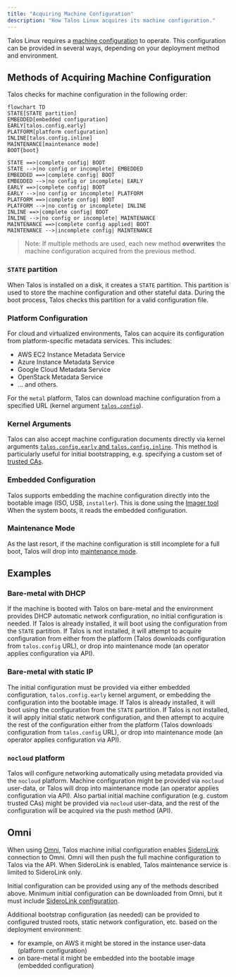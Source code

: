 ```yaml
---
title: "Acquiring Machine Configuration"
description: "How Talos Linux acquires its machine configuration."
---
```


Talos Linux requires a [machine configuration](../../reference/configuration/overview) to operate. This configuration can be provided in several ways, depending on your deployment method and environment.

## Methods of Acquiring Machine Configuration

Talos checks for machine configuration in the following order:

```mermaid
flowchart TD
STATE[STATE partition]
EMBEDDED[embedded configuration]
EARLY[talos.config.early]
PLATFORM[platform configuration]
INLINE[talos.config.inline]
MAINTENANCE[maintenance mode]
BOOT{boot}

STATE ==>|complete config| BOOT
STATE -->|no config or incomplete| EMBEDDED
EMBEDDED ==>|complete config| BOOT
EMBEDDED -->|no config or incomplete| EARLY
EARLY ==>|complete config| BOOT
EARLY -->|no config or incomplete| PLATFORM
PLATFORM ==>|complete config| BOOT
PLATFORM -->|no config or incomplete| INLINE
INLINE ==>|complete config| BOOT
INLINE -->|no config or incomplete| MAINTENANCE
MAINTENANCE ==>|complete config applied| BOOT
MAINTENANCE -->|incomplete config| MAINTENANCE
```

> Note: If multiple methods are used, each new method **overwrites** the machine configuration acquired from the previous method.

### `STATE` partition

When Talos is installed on a disk, it creates a `STATE` partition. This partition is used to store the machine configuration and other stateful data. During the boot process, Talos checks this partition for a valid configuration file.

### Platform Configuration

For cloud and virtualized environments, Talos can acquire its configuration from platform-specific metadata services. This includes:

- AWS EC2 Instance Metadata Service
- Azure Instance Metadata Service
- Google Cloud Metadata Service
- OpenStack Metadata Service
- ... and others.

For the `metal` platform, Talos can download machine configuration from a specified URL (kernel argument [`talos.config`](../../reference/kernel#talosconfig)).

### Kernel Arguments

Talos can also accept machine configuration documents directly via kernel arguments [`talos.config.early` and `talos.config.inline`](../../reference/kernel#talosconfigearly-and-talosconfiginline). This method is particularly useful for initial bootstrapping, e.g. specifying a custom set of [trusted CAs](../../security/certificate-authorities).

### Embedded Configuration

Talos supports embedding the machine configuration directly into the bootable image (ISO, USB, `installer`).
This is done using the [Imager tool](../../platform-specific-installations/boot-assets#example-adding-embedded-machine-configuration-with-imager)
When the system boots, it reads the embedded configuration.

### Maintenance Mode

As the last resort, if the machine configuration is still incomplete for a full boot, Talos will drop into [maintenance mode](./insecure).

## Examples

### Bare-metal with DHCP

If the machine is booted with Talos on bare-metal and the environment provides DHCP automatic network configuration, no initial configuration is needed.
If Talos is already installed, it will boot using the configuration from the `STATE` partition.
If Talos is not installed, it will attempt to acquire configuration from either from the platform (Talos downloads configuration from `talos.config` URL), or drop into maintenance mode (an operator applies configuration via API).

### Bare-metal with static IP

The initial configuration must be provided via either embedded configuration, `talos.config.early` kernel argument, or embedding the configuration into the bootable image.
If Talos is already installed, it will boot using the configuration from the `STATE` partition.
If Talos is not installed, it will apply initial static network configuration,
and then attempt to acquire the rest of the configuration either from the platform (Talos downloads configuration from `talos.config` URL), or drop into maintenance mode (an operator applies configuration via API).

### `nocloud` platform

Talos will configure networking automatically using metadata provided via the `nocloud` platform.
Machine configuration might be provided via `nocloud` user-data, or Talos will drop into maintenance mode (an operator applies configuration via API).
Also partial initial machine configuration (e.g. custom trusted CAs) might be provided via `nocloud` user-data, and the rest of the configuration will be acquired via the push method (API).

## Omni

When using [Omni](https://siderolabs.com/omni), Talos machine initial configuration enables [SideroLink](../../networking/siderolink) connection to Omni.
Omni will then push the full machine configuration to Talos via the API.
When SideroLink is enabled, Talos maintenance service is limited to SideroLink only.

Initial configuration can be provided using any of the methods described above.
Minimum initial configuration can be downloaded from Omni, but it must include [SideroLink configuration](../../reference/configuration/siderolink/siderolinkconfig).

Additional bootstrap configuration (as needed) can be provided to configured trusted roots, static network configuration, etc. based on the deployment environment:

- for example, on AWS it might be stored in the instance user-data (platform configuration)
- on bare-metal it might be embedded into the bootable image (embedded configuration)
